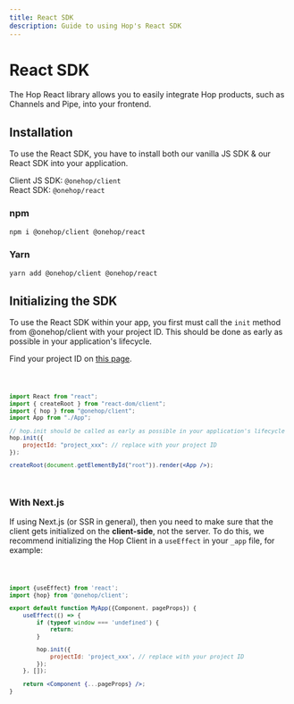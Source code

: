 ```yaml
---
title: React SDK
description: Guide to using Hop's React SDK
---
```



# React SDK

The Hop React library allows you to easily integrate Hop products, such as Channels and Pipe, into your frontend.

## Installation

To use the React SDK, you have to install both our vanilla JS SDK & our React SDK into your application.

Client JS SDK: `@onehop/client`  
React SDK: `@onehop/react`

### npm

```bash
npm i @onehop/client @onehop/react
```

### Yarn

```bash
yarn add @onehop/client @onehop/react
```

## Initializing the SDK

To use the React SDK within your app, you first must call the `init` method from @onehop/client with your project ID. This should be done as early as possible in your application's lifecycle.

Find your project ID on [this page](https://console.hop.io/project/settings).

<Code>

```jsx showLineNumbers
import React from "react";
import { createRoot } from "react-dom/client";
import { hop } from "@onehop/client";
import App from "./App";

// hop.init should be called as early as possible in your application's lifecycle
hop.init({
	projectId: "project_xxx": // replace with your project ID
});

createRoot(document.getElementById("root")).render(<App />);
```

</Code>

### With Next.js

If using Next.js (or SSR in general), then you need to make sure that the client gets initialized on the **client-side**, not the server. To do this, we recommend initializing the Hop Client in a `useEffect` in your `_app` file, for example:

<Code>

```jsx showLineNumbers
import {useEffect} from 'react';
import {hop} from '@onehop/client';

export default function MyApp({Component, pageProps}) {
	useEffect(() => {
		if (typeof window === 'undefined') {
			return;
		}

		hop.init({
			projectId: 'project_xxx', // replace with your project ID
		});
	}, []);

	return <Component {...pageProps} />;
}
```

</Code>
